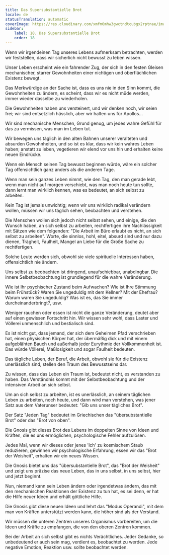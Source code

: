 ```yaml
---
title: Das Supersubstantielle Brot
locale: de
statusTranslation: automatic
coverImage: https://res.cloudinary.com/xmfm6mhw3gwctndtcubgx2rptnae/image/upload/v1740468922/small_cover_tratado_de_psicologia_revolucionaria_a4c0dca4e0.webp
sidebar:
    label: 18. Das Supersubstantielle Brot
    order: 18
---
```

Wenn wir irgendeinen Tag unseres Lebens aufmerksam betrachten, werden wir feststellen, dass wir sicherlich nicht bewusst zu leben wissen.

Unser Leben erscheint wie ein fahrender Zug, der sich in den festen Gleisen mechanischer, starrer Gewohnheiten einer nichtigen und oberflächlichen Existenz bewegt.

Das Merkwürdige an der Sache ist, dass es uns nie in den Sinn kommt, die Gewohnheiten zu ändern, es scheint, dass wir es nicht müde werden, immer wieder dasselbe zu wiederholen.

Die Gewohnheiten haben uns versteinert, und wir denken noch, wir seien frei; wir sind entsetzlich hässlich, aber wir halten uns für Apollos...

Wir sind mechanische Menschen, Grund genug, um jedes wahre Gefühl für das zu vermissen, was man im Leben tut.

Wir bewegen uns täglich in den alten Bahnen unserer veralteten und absurden Gewohnheiten, und so ist es klar, dass wir kein wahres Leben haben; anstatt zu leben, vegetieren wir elend vor uns hin und erhalten keine neuen Eindrücke.

Wenn ein Mensch seinen Tag bewusst beginnen würde, wäre ein solcher Tag offensichtlich ganz anders als die anderen Tage.

Wenn man sein ganzes Leben nimmt, wie den Tag, den man gerade lebt, wenn man nicht auf morgen verschiebt, was man noch heute tun sollte, dann lernt man wirklich kennen, was es bedeutet, an sich selbst zu arbeiten.

Kein Tag ist jemals unwichtig; wenn wir uns wirklich radikal verändern wollen, müssen wir uns täglich sehen, beobachten und verstehen.

Die Menschen wollen sich jedoch nicht selbst sehen, und einige, die den Wunsch haben, an sich selbst zu arbeiten, rechtfertigen ihre Nachlässigkeit mit Sätzen wie dem folgenden: "Die Arbeit im Büro erlaubt es nicht, an sich selbst zu arbeiten". Worte, die sinnlos, hohl, eitel, absurd sind und nur dazu dienen, Trägheit, Faulheit, Mangel an Liebe für die Große Sache zu rechtfertigen.

Solche Leute werden sich, obwohl sie viele spirituelle Interessen haben, offensichtlich nie ändern.

Uns selbst zu beobachten ist dringend, unaufschiebbar, unabdingbar. Die innere Selbstbeobachtung ist grundlegend für die wahre Veränderung.

Wie ist Ihr psychischer Zustand beim Aufwachen? Wie ist Ihre Stimmung beim Frühstück? Waren Sie ungeduldig mit dem Kellner? Mit der Ehefrau? Warum waren Sie ungeduldig? Was ist es, das Sie immer durcheinanderbringt?, usw.

Weniger rauchen oder essen ist nicht die ganze Veränderung, deutet aber auf einen gewissen Fortschritt hin. Wir wissen sehr wohl, dass Laster und Völlerei unmenschlich und bestialisch sind.

Es ist nicht gut, dass jemand, der sich dem Geheimen Pfad verschrieben hat, einen physischen Körper hat, der übermäßig dick und mit einem aufgeblähten Bauch und außerhalb jeder Eurythmie der Vollkommenheit ist. Das würde Völlerei, Maßlosigkeit und sogar Faulheit bedeuten.

Das tägliche Leben, der Beruf, die Arbeit, obwohl sie für die Existenz unerlässlich sind, stellen den Traum des Bewusstseins dar.

Zu wissen, dass das Leben ein Traum ist, bedeutet nicht, es verstanden zu haben. Das Verständnis kommt mit der Selbstbeobachtung und der intensiven Arbeit an sich selbst.

Um an sich selbst zu arbeiten, ist es unerlässlich, an seinem täglichen Leben zu arbeiten, noch heute, und dann wird man verstehen, was jener Satz aus dem Vaterunser bedeutet: "Gib uns unser tägliches Brot".

Der Satz "Jeden Tag" bedeutet im Griechischen das "übersubstantielle Brot" oder das "Brot von oben".

Die Gnosis gibt dieses Brot des Lebens im doppelten Sinne von Ideen und Kräften, die es uns ermöglichen, psychologische Fehler aufzulösen.

Jedes Mal, wenn wir dieses oder jenes 'Ich' zu kosmischem Staub reduzieren, gewinnen wir psychologische Erfahrung, essen wir das "Brot der Weisheit", erhalten wir ein neues Wissen.

Die Gnosis bietet uns das "übersubstantielle Brot", das "Brot der Weisheit" und zeigt uns präzise das neue Leben, das in uns selbst, in uns selbst, hier und jetzt beginnt.

Nun, niemand kann sein Leben ändern oder irgendetwas ändern, das mit den mechanischen Reaktionen der Existenz zu tun hat, es sei denn, er hat die Hilfe neuer Ideen und erhält göttliche Hilfe.

Die Gnosis gibt diese neuen Ideen und lehrt das "Modus Operandi", mit dem man von Kräften unterstützt werden kann, die höher sind als der Verstand.

Wir müssen die unteren Zentren unseres Organismus vorbereiten, um die Ideen und Kräfte zu empfangen, die von den oberen Zentren kommen.

Bei der Arbeit an sich selbst gibt es nichts Verächtliches. Jeder Gedanke, so unbedeutend er auch sein mag, verdient es, beobachtet zu werden. Jede negative Emotion, Reaktion usw. sollte beobachtet werden.

